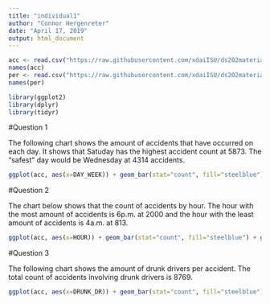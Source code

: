 ```yaml
---
title: "individual1"
author: "Connor Hergenreter"
date: "April 17, 2019"
output: html_document
---
```


```r
acc <- read.csv("https://raw.githubusercontent.com/xdaiISU/ds202materials/master/hwlabs/fars2017/accident.csv", stringsAsFactors = FALSE)
names(acc)
per <- read.csv("https://raw.githubusercontent.com/xdaiISU/ds202materials/master/hwlabs/fars2017/person.csv", stringsAsFactors = FALSE)
names(per)
```

```r
library(ggplot2)
library(dplyr)
library(tidyr)
```

#Question 1

The following chart shows the amount of accidents that have occurred on each day. It shows that Satuday has the highest accident count at 5873. The "safest" day would be Wednesday at 4314 accidents.

```r
ggplot(acc, aes(x=DAY_WEEK)) + geom_bar(stat="count", fill="steelblue") + geom_text(aes(label=..count..), stat="count",position=position_stack(0.5)) + scale_x_discrete(limits=c("Sunday","Monday","Tuesday","Wednesday","Thursday","Friday","Saturday"))
```

#Question 2

The chart below shows that the count of accidents by hour. The hour with the most amount of accidents is 6p.m. at 2000 and the hour with the least amount of accidents is 4a.m. at 813.

```r
ggplot(acc, aes(x=HOUR)) + geom_bar(stat="count", fill="steelblue") + geom_text(aes(label=..count..), stat="Count", position=position_stack(0.5)) + coord_cartesian(xlim=c(0,24))
```

#Question 3

The following chart shows the amount of drunk drivers per accident. The total count of accidents involving drunk drivers is 8769.

```r
ggplot(acc, aes(x=DRUNK_DR)) + geom_bar(stat="count", fill="steelblue") + geom_text(aes(label=..count..), stat="Count", position=position_stack(0.5))
```